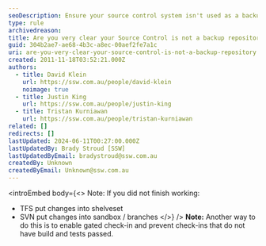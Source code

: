 ```yaml
---
seoDescription: Ensure your source control system isn't used as a backup repository by regularly verifying and testing changes.
type: rule
archivedreason:
title: Are you very clear your Source Control is not a backup repository?
guid: 304b2ae7-ae68-4b3c-a8ec-00aef2fe7a1c
uri: are-you-very-clear-your-source-control-is-not-a-backup-repository
created: 2011-11-18T03:52:21.000Z
authors:
  - title: David Klein
    url: https://ssw.com.au/people/david-klein
    noimage: true
  - title: Justin King
    url: https://ssw.com.au/people/justin-king
  - title: Tristan Kurniawan
    url: https://ssw.com.au/people/tristan-kurniawan
related: []
redirects: []
lastUpdated: 2024-06-11T00:27:00.000Z
lastUpdatedBy: Brady Stroud [SSW]
lastUpdatedByEmail: bradystroud@ssw.com.au
createdBy: Unknown
createdByEmail: Unknown@ssw.com.au
---
```


<introEmbed
  body={<>
Note: If you did not finish working:

* TFS put changes into shelveset
* SVN put changes into sandbox / branches
  </>}
/>
**Note:** Another way to do this is to enable gated check-in and prevent check-ins that do not have build and tests passed.
